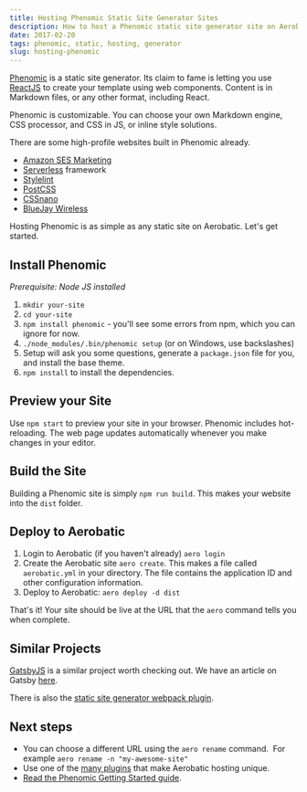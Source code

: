 ```yaml
---
title: Hosting Phenomic Static Site Generator Sites
description: How to host a Phenomic static site generator site on Aerobatic
date: 2017-02-20
tags: phenomic, static, hosting, generator
slug: hosting-phenomic
---
```


[Phenomic](https://phenomic.io) is a static site generator. Its claim to fame is letting you use [ReactJS](https://facebook.github.io/react/) to create your template using web components. Content is in Markdown files, or any other format, including React.

Phenomic is customizable. You can choose your own Markdown engine, CSS processor, and CSS in JS, or inline style solutions.

There are some high-profile websites built in Phenomic already.

- [Amazon SES Marketing](https://moonmail.io/amazon-ses-email-marketing)
- [Serverless](https://serverless.com/) framework
- [Stylelint](http://stylelint.io/)
- [PostCSS](http://postcss.org/)
- [CSSnano](http://cssnano.co/)
- [BlueJay Wireless](https://www.bluejaywireless.com/)

Hosting Phenomic is as simple as any static site on Aerobatic. Let's get started.

## Install Phenomic

_Prerequisite: Node JS installed_

1.  `mkdir your-site`
2.  `cd your-site`
3.  `npm install phenomic` - you'll see some errors from npm, which you can ignore for now.
4.  `./node_modules/.bin/phenomic setup` (or on Windows, use backslashes)
5.  Setup will ask you some questions, generate a `package.json` file for you, and install the base theme.
6.  `npm install` to install the dependencies.

## Preview your Site

Use `npm start` to preview your site in your browser. Phenomic includes hot-reloading. The web page updates automatically whenever you make changes in your editor.

## Build the Site

Building a Phenomic site is simply `npm run build`. This makes your website into the `dist` folder.

## Deploy to Aerobatic

1.  Login to Aerobatic (if you haven't already) `aero login`
2.  Create the Aerobatic site `aero create`. This makes a file called `aerobatic.yml` in your directory. The file contains the application ID and other configuration information.
3.  Deploy to Aerobatic: `aero deploy -d dist`

That's it! Your site should be live at the URL that the `aero` command tells you when complete.

## Similar Projects

[GatsbyJS](https://github.com/gatsbyjs) is a similar project worth checking out. We have an article on Gatsby [here](https://www.aerobatic.com/blog/gatsbyjs/).

There is also the [static site generator webpack plugin](https://www.npmjs.com/package/static-site-generator-webpack-plugin).

## Next steps

- You can choose a different URL using the `aero rename` command.  For example `aero rename -n "my-awesome-site"`
- Use one of the [many plugins](https://www.aerobatic.com/docs/plugins/) that make Aerobatic hosting unique.
- [Read the Phenomic Getting Started guide](https://phenomic.io/docs/getting-started/).
